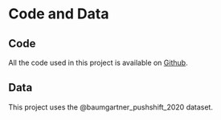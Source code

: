# Code and Data

## Code

All the code used in this project is available on [Github](https://github.com/gu-dsan6000/fall-2023-reddit-project-team-17).

## Data

This project uses the @baumgartner_pushshift_2020 dataset.